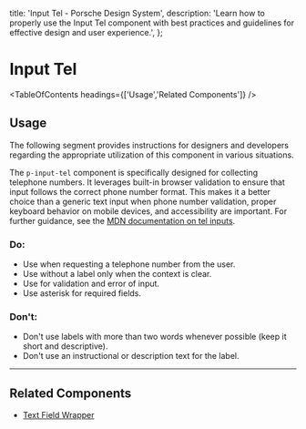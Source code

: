 
  title: 'Input Tel - Porsche Design System',
  description:
    'Learn how to properly use the Input Tel component with best practices and guidelines for effective design and user experience.',
};

# Input Tel <ComponentStatus tagName="p-input-tel"></ComponentStatus>

<TableOfContents headings={['Usage','Related Components']} />

## Usage

The following segment provides instructions for designers and developers regarding the appropriate utilization of this
component in various situations.

The `p-input-tel` component is specifically designed for collecting telephone numbers. It leverages built-in browser
validation to ensure that input follows the correct phone number format. This makes it a better choice than a generic
text input when phone number validation, proper keyboard behavior on mobile devices, and accessibility are important.
For further guidance, see the
[MDN documentation on tel inputs](https://developer.mozilla.org/en-US/docs/Web/HTML/Reference/Elements/input/tel#using_tel_inputs).

### Do:

- Use when requesting a telephone number from the user.
- Use without a label only when the context is clear.
- Use for validation and error of input.
- Use asterisk for required fields.

### Don't:

- Don't use labels with more than two words whenever possible (keep it short and descriptive).
- Don't use an instructional or description text for the label.

---

## Related Components

- [Text Field Wrapper](/components/text-field-wrapper)
